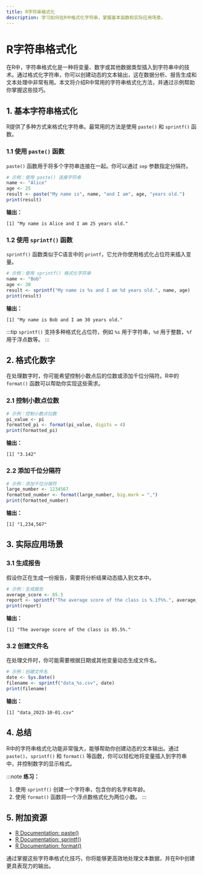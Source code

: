 ```yaml
---
title: R字符串格式化
description: 学习如何在R中格式化字符串，掌握基本函数和实际应用场景。
---
```


# R字符串格式化

在R中，字符串格式化是一种将变量、数字或其他数据类型插入到字符串中的技术。通过格式化字符串，你可以创建动态的文本输出，这在数据分析、报告生成和文本处理中非常有用。本文将介绍R中常用的字符串格式化方法，并通过示例帮助你掌握这些技巧。

## 1. 基本字符串格式化

R提供了多种方式来格式化字符串。最常用的方法是使用 `paste()` 和 `sprintf()` 函数。

### 1.1 使用 `paste()` 函数

`paste()` 函数用于将多个字符串连接在一起。你可以通过 `sep` 参数指定分隔符。

```r
# 示例：使用 paste() 连接字符串
name <- "Alice"
age <- 25
result <- paste("My name is", name, "and I am", age, "years old.")
print(result)
```

**输出：**
```
[1] "My name is Alice and I am 25 years old."
```

### 1.2 使用 `sprintf()` 函数

`sprintf()` 函数类似于C语言中的 `printf`，它允许你使用格式化占位符来插入变量。

```r
# 示例：使用 sprintf() 格式化字符串
name <- "Bob"
age <- 30
result <- sprintf("My name is %s and I am %d years old.", name, age)
print(result)
```

**输出：**
```
[1] "My name is Bob and I am 30 years old."
```

:::tip
`sprintf()` 支持多种格式化占位符，例如 `%s` 用于字符串，`%d` 用于整数，`%f` 用于浮点数等。
:::

## 2. 格式化数字

在处理数字时，你可能希望控制小数点后的位数或添加千位分隔符。R中的 `format()` 函数可以帮助你实现这些需求。

### 2.1 控制小数点位数

```r
# 示例：控制小数点位数
pi_value <- pi
formatted_pi <- format(pi_value, digits = 4)
print(formatted_pi)
```

**输出：**
```
[1] "3.142"
```

### 2.2 添加千位分隔符

```r
# 示例：添加千位分隔符
large_number <- 1234567
formatted_number <- format(large_number, big.mark = ",")
print(formatted_number)
```

**输出：**
```
[1] "1,234,567"
```

## 3. 实际应用场景

### 3.1 生成报告

假设你正在生成一份报告，需要将分析结果动态插入到文本中。

```r
# 示例：生成报告
average_score <- 85.5
report <- sprintf("The average score of the class is %.1f%%.", average_score)
print(report)
```

**输出：**
```
[1] "The average score of the class is 85.5%."
```

### 3.2 创建文件名

在处理文件时，你可能需要根据日期或其他变量动态生成文件名。

```r
# 示例：创建文件名
date <- Sys.Date()
filename <- sprintf("data_%s.csv", date)
print(filename)
```

**输出：**
```
[1] "data_2023-10-01.csv"
```

## 4. 总结

R中的字符串格式化功能非常强大，能够帮助你创建动态的文本输出。通过 `paste()`、`sprintf()` 和 `format()` 等函数，你可以轻松地将变量插入到字符串中，并控制数字的显示格式。

:::note
**练习：**
1. 使用 `sprintf()` 创建一个字符串，包含你的名字和年龄。
2. 使用 `format()` 函数将一个浮点数格式化为两位小数。
:::

## 5. 附加资源

- [R Documentation: paste()](https://www.rdocumentation.org/packages/base/versions/3.6.2/topics/paste)
- [R Documentation: sprintf()](https://www.rdocumentation.org/packages/base/versions/3.6.2/topics/sprintf)
- [R Documentation: format()](https://www.rdocumentation.org/packages/base/versions/3.6.2/topics/format)

通过掌握这些字符串格式化技巧，你将能够更高效地处理文本数据，并在R中创建更具表现力的输出。
